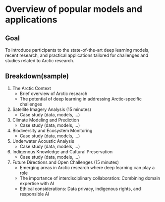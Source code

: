 # Overview of popular models and applications

## Goal
To introduce participants to the state-of-the-art deep learning models, recent research, and practical applications tailored for challenges and studies related to Arctic research.

## Breakdown(sample)

1. The Arctic Context
    - Brief overview of Arctic research
    - The potential of deep learning in addressing Arctic-specific challenges
2. Satellite Imagery Analysis (15 minutes)
    - Case study (data, models, ...)
3. Climate Modeling and Prediction 
    - Case study (data, models, ...)
4. Biodiversity and Ecosystem Monitoring
    - Case study (data, models, ...)
5. Underwater Acoustic Analysis
    - Case study (data, models, ...)
6. Indigenous Knowledge and Cultural Preservation 
    - Case study (data, models, ...)
7. Future Directions and Open Challenges (15 minutes)
    - Emerging areas in Arctic research where deep learning can play a role
    - The importance of interdisciplinary collaboration: Combining domain expertise with AI
    - Ethical considerations: Data privacy, indigenous rights, and responsible AI